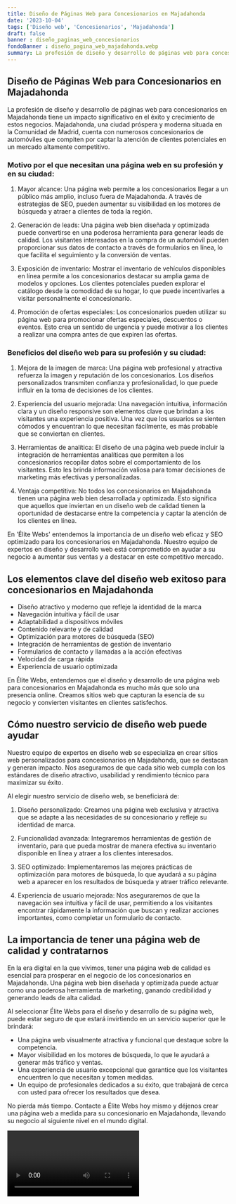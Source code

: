 ```yaml
---
title: Diseño de Páginas Web para Concesionarios en Majadahonda
date: '2023-10-04'
tags: ['Diseño web', 'Concesionarios', 'Majadahonda']
draft: false
banner : diseño_paginas_web_concesionarios
fondoBanner : diseño_pagina_web_majadahonda.webp
summary: La profesión de diseño y desarrollo de páginas web para concesionarios en Majadahonda tiene un impacto significativo en el éxito y crecimiento de estos negocios. Majadahonda, una ciudad próspera y moderna situada en la Comunidad de Madrid, cuenta con numerosos concesionarios de automóviles que compiten por captar la atención de clientes potenciales en un mercado altamente competitivo.
---
```


## Diseño de Páginas Web para Concesionarios en Majadahonda

La profesión de diseño y desarrollo de páginas web para concesionarios en Majadahonda tiene un impacto significativo en el éxito y crecimiento de estos negocios. Majadahonda, una ciudad próspera y moderna situada en la Comunidad de Madrid, cuenta con numerosos concesionarios de automóviles que compiten por captar la atención de clientes potenciales en un mercado altamente competitivo.

### Motivo por el que necesitan una página web en su profesión y en su ciudad:

1. Mayor alcance: Una página web permite a los concesionarios llegar a un público más amplio, incluso fuera de Majadahonda. A través de estrategias de SEO, pueden aumentar su visibilidad en los motores de búsqueda y atraer a clientes de toda la región.

2. Generación de leads: Una página web bien diseñada y optimizada puede convertirse en una poderosa herramienta para generar leads de calidad. Los visitantes interesados en la compra de un automóvil pueden proporcionar sus datos de contacto a través de formularios en línea, lo que facilita el seguimiento y la conversión de ventas.

3. Exposición de inventario: Mostrar el inventario de vehículos disponibles en línea permite a los concesionarios destacar su amplia gama de modelos y opciones. Los clientes potenciales pueden explorar el catálogo desde la comodidad de su hogar, lo que puede incentivarles a visitar personalmente el concesionario.

4. Promoción de ofertas especiales: Los concesionarios pueden utilizar su página web para promocionar ofertas especiales, descuentos o eventos. Esto crea un sentido de urgencia y puede motivar a los clientes a realizar una compra antes de que expiren las ofertas.

### Beneficios del diseño web para su profesión y su ciudad:

1. Mejora de la imagen de marca: Una página web profesional y atractiva refuerza la imagen y reputación de los concesionarios. Los diseños personalizados transmiten confianza y profesionalidad, lo que puede influir en la toma de decisiones de los clientes.

2. Experiencia del usuario mejorada: Una navegación intuitiva, información clara y un diseño responsive son elementos clave que brindan a los visitantes una experiencia positiva. Una vez que los usuarios se sienten cómodos y encuentran lo que necesitan fácilmente, es más probable que se conviertan en clientes.

3. Herramientas de analítica: El diseño de una página web puede incluir la integración de herramientas analíticas que permiten a los concesionarios recopilar datos sobre el comportamiento de los visitantes. Esto les brinda información valiosa para tomar decisiones de marketing más efectivas y personalizadas.

4. Ventaja competitiva: No todos los concesionarios en Majadahonda tienen una página web bien desarrollada y optimizada. Esto significa que aquellos que inviertan en un diseño web de calidad tienen la oportunidad de destacarse entre la competencia y captar la atención de los clientes en línea.

En 'Élite Webs' entendemos la importancia de un diseño web eficaz y SEO optimizado para los concesionarios en Majadahonda. Nuestro equipo de expertos en diseño y desarrollo web está comprometido en ayudar a su negocio a aumentar sus ventas y a destacar en este competitivo mercado.

<GifSeo />

<Cta />

## Los elementos clave del diseño web exitoso para concesionarios en Majadahonda

- Diseño atractivo y moderno que refleje la identidad de la marca
- Navegación intuitiva y fácil de usar
- Adaptabilidad a dispositivos móviles
- Contenido relevante y de calidad
- Optimización para motores de búsqueda (SEO)
- Integración de herramientas de gestión de inventario
- Formularios de contacto y llamadas a la acción efectivas
- Velocidad de carga rápida
- Experiencia de usuario optimizada

En Élite Webs, entendemos que el diseño y desarrollo de una página web para concesionarios en Majadahonda es mucho más que solo una presencia online. Creamos sitios web que capturan la esencia de su negocio y convierten visitantes en clientes satisfechos.

## Cómo nuestro servicio de diseño web puede ayudar

Nuestro equipo de expertos en diseño web se especializa en crear sitios web personalizados para concesionarios en Majadahonda, que se destacan y generan impacto. Nos aseguramos de que cada sitio web cumpla con los estándares de diseño atractivo, usabilidad y rendimiento técnico para maximizar su éxito.

Al elegir nuestro servicio de diseño web, se beneficiará de:

1. Diseño personalizado: Creamos una página web exclusiva y atractiva que se adapte a las necesidades de su concesionario y refleje su identidad de marca.

2. Funcionalidad avanzada: Integraremos herramientas de gestión de inventario, para que pueda mostrar de manera efectiva su inventario disponible en línea y atraer a los clientes interesados.

3. SEO optimizado: Implementaremos las mejores prácticas de optimización para motores de búsqueda, lo que ayudará a su página web a aparecer en los resultados de búsqueda y atraer tráfico relevante.

4. Experiencia de usuario mejorada: Nos aseguraremos de que la navegación sea intuitiva y fácil de usar, permitiendo a los visitantes encontrar rápidamente la información que buscan y realizar acciones importantes, como completar un formulario de contacto.

## La importancia de tener una página web de calidad y contratarnos

En la era digital en la que vivimos, tener una página web de calidad es esencial para prosperar en el negocio de los concesionarios en Majadahonda. Una página web bien diseñada y optimizada puede actuar como una poderosa herramienta de marketing, ganando credibilidad y generando leads de alta calidad.

Al seleccionar Élite Webs para el diseño y desarrollo de su página web, puede estar seguro de que estará invirtiendo en un servicio superior que le brindará:

- Una página web visualmente atractiva y funcional que destaque sobre la competencia.
- Mayor visibilidad en los motores de búsqueda, lo que le ayudará a generar más tráfico y ventas.
- Una experiencia de usuario excepcional que garantice que los visitantes encuentren lo que necesitan y tomen medidas.
- Un equipo de profesionales dedicados a su éxito, que trabajará de cerca con usted para ofrecer los resultados que desea.

No pierda más tiempo. Contacte a Élite Webs hoy mismo y déjenos crear una página web a medida para su concesionario en Majadahonda, llevando su negocio al siguiente nivel en el mundo digital.

<Video />

<CtaBot job='Concesionarios' city='Majadahonda'/>

<Gmaps query='Majadahonda+españa+maps' />